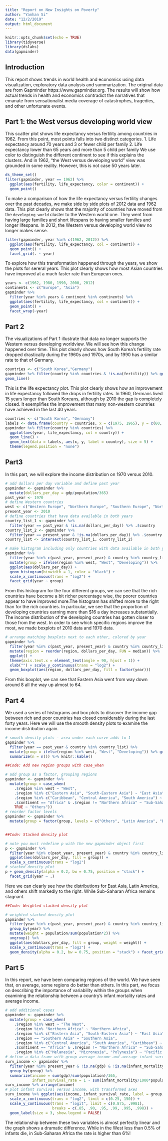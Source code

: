 ```yaml
---
title: "Report on New Insights on Poverty"
author: "Yanhan Si"
date: "12/2/2019"
output: html_document
---
```


```r
knitr::opts_chunk$set(echo = TRUE)
library(tidyverse)
library(dslabs)
data(gapminder)

```

## Introduction

This report shows trends in world health and economics using data visualization, exploratory data analysis and summarization. The original data are from Gapminder https://www.gapminder.org. The results will show how actual trends in health and economics contradict the narratives that emanate from sensationalist media coverage of catastrophes, tragedies, and other unfortunate events. 

## Part 1: the West versus developing world view

This scatter plot shows life expectancy versus fertility among countries in 1962. From this point, most points falls into two distinct categories. 
  1. Life expectancy around 70 years and 3 or fewer child per family
  2. Life expectancy lower than 65 years and more than 5 child per family
We use color to  distinguish the different continent to see if this explains the clusters. And in 1962, "the West versus developing world" view was grounded in some reality. However, this is not case 50 years later.
```r
ds_theme_set()    
filter(gapminder, year == 1962) %>%
  ggplot(aes(fertility, life_expectancy, color = continent)) +
  geom_point()
```



To make a comparison of how the life expectancy versus fertility changes over the past decades, we make side by side plots of 2012 data and 1962 data. This plot clearly shows that the majority of countries have moved from the `developing world` cluster to the Western world one. They went from having large families and short lifespans to having smaller families and longer lifespans. In 2012, the Western versus developing world view no longer makes sense.

```r

filter(gapminder, year %in% c(1962, 2012)) %>%
  ggplot(aes(fertility, life_expectancy, col = continent)) +
  geom_point() +
  facet_grid(. ~ year)
```


To explore how this transformation happened through the years, we show the plots for sereral years. This plot clearly shows how most Asian countries have improved at a much faster rate than European ones.

```r
years <- c(1962, 1980, 1990, 2000, 2012)
continents <- c("Europe", "Asia")
gapminder %>%
  filter(year %in% years & continent %in% continents) %>%
  ggplot(aes(fertility, life_expectancy, col = continent)) +
  geom_point() +
  facet_wrap(~year)
```


## Part 2

The visualizations of Part 1 illustrate that data no longer supports the Western versus developing worldview. We will see how this change happened over time. 
This plot clearly shows how South Korea's fertility rate dropped drastically during the 1960s and 1970s, and by 1990 has a similar rate to that of Germany.
```r
countries <- c("South Korea","Germany")
gapminder %>% filter(country %in% countries & !is.na(fertility)) %>% ggplot(aes(year,fertility, col = country)) +
geom_line()
```

This is the life expectancy plot. This plot clearly shows how an improvement in life expectancy followed the drops in fertility rates. In 1960, Germans lived 15 years longer than South Koreans, although by 2010 the gap is completely closed. It exemplifies the improvement that many non-western countries have achieved in the last 40 years.

```r
countries <- c("South Korea", "Germany")
labels <- data.frame(country = countries, x = c(1975, 1965), y = c(60, 72))
gapminder %>% filter(country %in% countries) %>%
  ggplot(aes(year, life_expectancy, col = country)) +
  geom_line() +
  geom_text(data = labels, aes(x, y, label = country), size = 5) +
  theme(legend.position = "none")
```


## Part3
In this part, we will explore the income distribution on 1970 versus 2010.

```r
# add dollars per day variable and define past year
gapminder <- gapminder %>%
  mutate(dollars_per_day = gdp/population/365)
past_year <- 1970
# define Western countries
west <- c("Western Europe", "Northern Europe", "Southern Europe", "Northern America", "Australia and New Zealand")
present_year <- 2010
# define countries that have data available in both years
country_list_1 <- gapminder %>%
  filter(year == past_year & !is.na(dollars_per_day)) %>% .$country
country_list_2 <- gapminder %>%
  filter(year == present_year & !is.na(dollars_per_day)) %>% .$country
country_list <- intersect(country_list_1, country_list_2)

# make histogram including only countries with data available in both years
gapminder %>%
  filter(year %in% c(past_year, present_year) & country %in% country_list) %>%    # keep only selected countries
  mutate(group = ifelse(region %in% west, "West", "Developing")) %>%
  ggplot(aes(dollars_per_day)) +
  geom_histogram(binwidth = 1, color = "black") +
  scale_x_continuous(trans = "log2") +
  facet_grid(year ~ group)

```

From this histogram for the four different groups, we can see that the rich countries have become a bit richer percentage wise, the poorer countries appear to have improved more.The histogram has shifted more to the right than for the rich countries. In particular, we see that the proportion of developing countries earning more than $16 a day increases substantially. The income distribution of the developing countries has gotten closer to those from the west. In order to see which specific regions improve the most, we made boxplots of 2010 data and 1970 data.





```r
# arrange matching boxplots next to each other, colored by year
gapminder %>%
  filter(year %in% c(past_year, present_year) & country %in% country_list) %>%
  mutate(region = reorder(region, dollars_per_day, FUN = median)) %>%
  ggplot() +
  theme(axis.text.x = element_text(angle = 90, hjust = 1)) +
  xlab("") + scale_y_continuous(trans = "log2") +
  geom_boxplot(aes(region, dollars_per_day, fill = factor(year)))
```

From this boxplot, we can see that Eastern Asia went from way down around 8 all the way up almost to 64.


## Part 4

We used a series of histograms and box plots to discover the income gap between rich and poor countries has closed considerably during the last forty years. Here we will use the smooth density plots to examine the income distribution again.

```r
# smooth density plots - area under each curve adds to 1
gapminder %>%
  filter(year == past_year & country %in% country_list) %>%
  mutate(group = ifelse(region %in% west, "West", "Developing")) %>% group_by(group) %>%
  summarize(n = n()) %>% knitr::kable()
```


```r
##Code: Add new region groups with case_when

# add group as a factor, grouping regions
gapminder <- gapminder %>%
  mutate(group = case_when(
    .$region %in% west ~ "West",
    .$region %in% c("Eastern Asia", "South-Eastern Asia") ~ "East Asia",
    .$region %in% c("Caribbean", "Central America", "South America") ~ "Latin America",
    .$continent == "Africa" & .$region != "Northern Africa" ~ "Sub-Saharan Africa",
    TRUE ~ "Others"))
# reorder factor levels
gapminder <- gapminder %>%
  mutate(group = factor(group, levels = c("Others", "Latin America", "East Asia", "Sub-Saharan Africa", "West")))


##Code: Stacked density plot

# note you must redefine p with the new gapminder object first
p <- gapminder %>%
  filter(year %in% c(past_year, present_year) & country %in% country_list) %>%
  ggplot(aes(dollars_per_day, fill = group)) +
  scale_x_continuous(trans = "log2")
# stacked density plot
p + geom_density(alpha = 0.2, bw = 0.75, position = "stack") +
  facet_grid(year ~ .)

```

Here we can clearly see how the distributions for East Asia, Latin America, and others shift markedly to the right. While Sub-Saharan Africa remains stagnant.


```r
##Code: Weighted stacked density plot

# weighted stacked density plot
gapminder %>%
  filter(year %in% c(past_year, present_year) & country %in% country_list) %>%
  group_by(year) %>%
  mutate(weight = population/sum(population*2)) %>%
  ungroup() %>%
  ggplot(aes(dollars_per_day, fill = group, weight = weight)) +
  scale_x_continuous(trans = "log2") +
  geom_density(alpha = 0.2, bw = 0.75, position = "stack") + facet_grid(year ~ .)
```

## Part 5

In this report, we have been comparing regions of the world. We have seen that, on average, some regions do better than others. In this part, we focus on describing the importance of variability within the groups when examining the relationship between a country’s infant mortality rates and average income.



```r
# add additional cases
gapminder <- gapminder %>%
  mutate(group = case_when(
    .$region %in% west ~ "The West",
    .$region %in% "Northern Africa" ~ "Northern Africa",
    .$region %in% c("Eastern Asia", "South-Eastern Asia") ~ "East Asia",
    .$region == "Southern Asia" ~ "Southern Asia",
    .$region %in% c("Central America", "South America", "Caribbean") ~ "Latin America",
    .$continent == "Africa" & .$region != "Northern Africa" ~ "Sub-Saharan Africa",
    .$region %in% c("Melanesia", "Micronesia", "Polynesia") ~ "Pacific Islands"))
# define a data frame with group average income and average infant survival rate
surv_income <- gapminder %>%
  filter(year %in% present_year & !is.na(gdp) & !is.na(infant_mortality) & !is.na(group)) %>%
  group_by(group) %>%
  summarize(income = sum(gdp)/sum(population)/365,
            infant_survival_rate = 1 - sum(infant_mortality/1000*population)/sum(population))
surv_income %>% arrange(income)
# plot infant survival versus income, with transformed axes
surv_income %>% ggplot(aes(income, infant_survival_rate, label = group, color = group)) +
  scale_x_continuous(trans = "log2", limit = c(0.25, 150)) +
  scale_y_continuous(trans = "logit", limit = c(0.875, .9981),
                     breaks = c(.85, .90, .95, .99, .995, .998)) +
  geom_label(size = 3, show.legend = FALSE)
```

The relationship between these two variables is almost perfectly linear and the graph shows a dramatic difference. While in the West less than 0.5% of infants die, in Sub-Saharan Africa the rate is higher than 6%!

